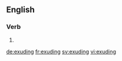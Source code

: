 ==English==

===Verb===
{{head|en}}

# {{present participle of|exude}}

[[de:exuding]]
[[fr:exuding]]
[[sv:exuding]]
[[vi:exuding]]